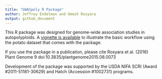 ```yaml
---
title: "GWASpoly R Package"
author: Jeffrey Endelman and Umesh Rosyara
output: github_document
---
```


This R package was designed for genome-wide association studies in  autopolyploids. A [vignette is available](https://github.com/jendelman/GWASpoly/vignettes/Tutorial_GWASpoly.html) to illustrate the basic workflow using the potato dataset that comes with the package.

If you use the package in a publication, please cite
Rosyara et al. (2016) Plant Genome 9 doi:10.3835/plantgenome2015.08.0073

Development of the package was supported by the USDA NIFA SCRI (Award #2011-51181-30629) and Hatch (Accession #1002731) programs.

